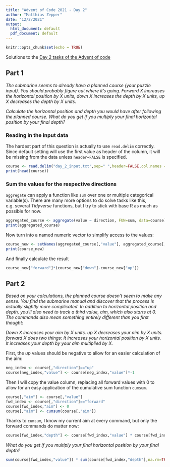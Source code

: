```yaml
---
title: "Advent of Code 2021 - Day 2"
author: "Matthias Zepper"
date: "12/2/2021"
output:
  html_document: default
  pdf_document: default
---
```


```r
knitr::opts_chunk$set(echo = TRUE)
```

Solutions to the [Day 2 tasks of the Advent of code](https://adventofcode.com/2021/day/2)

## Part 1

*The submarine seems to already have a planned course (your puzzle input). You should probably figure out where it's going. Forward X increases the horizontal position by X units, down X increases the depth by X units, up X decreases the depth by X units.*

*Calculate the horizontal position and depth you would have after following the planned course. What do you get if you multiply your final horizontal position by your final depth?*

### Reading in the input data

The hardest part of this question is actually to use `read.delim` correctly. Since default setting will use the first value as header of the column, it will be missing from the data unless `header=FALSE` is specified.

```r
course <- read.delim("day_2_input.txt",sep=" ",header=FALSE,col.names = c("direction","value"))
print(head(course))
```

### Sum the values for the respective directions

`aggregate` can apply a function like `sum` over one or multiple categorical variable(s). There are many more options to do solve tasks like this, e.g. several *Tidyverse* functions, but I try to stick with base R as much as possible for now.

```r
aggregated_course <- aggregate(value ~ direction, FUN=sum, data=course)
print(aggregated_course)
```

Now turn into a named numeric vector to simplify access to the values:

```r
course_new <- setNames(aggregated_course[,"value"], aggregated_course[,"direction"])
print(course_new)
```

And finally calculate the result

```r
course_new["forward"]*(course_new["down"]-course_new["up"])
```

## Part 2

*Based on your calculations, the planned course doesn't seem to make any sense. You find the submarine manual and discover that the process is actually slightly more complicated. In addition to horizontal position and depth, you'll also need to track a third value, aim, which also starts at 0. The commands also mean something entirely different than you first thought:*

*Down X increases your aim by X units. up X decreases your aim by X units. forward X does two things: It increases your horizontal position by X units. It increases your depth by your aim multiplied by X.*

First, the *up* values should be negative to allow for an easier calculation of the aim:

```r
neg_index <- course[,"direction"]=="up"
course[neg_index,"value"] <- course[neg_index,"value"]*-1
```

Then I will copy the value column, replacing all forward values with 0 to allow for an easy application of the cumulative sum function `cumsum`.

```r
course[,"aim"] <- course[,"value"] 
fwd_index <- course[,"direction"]=="forward"
course[fwd_index,"aim"] <- 0
course[,"aim"] <- cumsum(course[,"aim"])
```

Thanks to `cumsum`, I know my current aim at every command, but only the forward commands do matter now:

```r
course[fwd_index,"depth"] <- course[fwd_index,"value"] * course[fwd_index,"aim"]
```

*What do you get if you multiply your final horizontal position by your final depth?*

```r
sum(course[fwd_index,"value"]) * sum(course[fwd_index,"depth"],na.rm=TRUE)
```